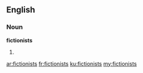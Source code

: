 ==English==

===Noun===
'''fictionists'''

# {{plural of|fictionist}}

[[ar:fictionists]]
[[fr:fictionists]]
[[ku:fictionists]]
[[my:fictionists]]